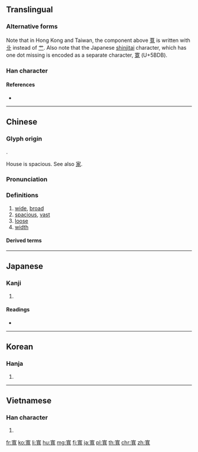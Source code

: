 {{character info/new}}
{{also|宽|寛}}

==Translingual==
{{Han simplified forms|寬|寛|宽}}

===Alternative forms===
Note that in Hong Kong and Taiwan, the component above [[萈]] is written with [[卝]] instead of [[艹]]. Also note that the Japanese [[shinjitai]] character, which has one dot missing is encoded as a separate character, [[寛]] (U+5BDB).

===Han character===
{{Han char|rn=40|rad=宀|as=12|sn=14|four=30216|canj=JTBI|ids=⿱宀萈(GJKV),⿳宀卝⿷見丶(HT)}}

====References====
* {{Han ref|kx=0292.060|dkj=07322|dj=0578.050|hdz=20947.010|uh=5BEC|ud=23532|bh=BC65|bd=48229}}

----

==Chinese==
{{zh-forms|s=宽}}

===Glyph origin===
{{Han etym}}
{{Han compound|宀|萈|c1=s|c2=p|t1=house|t2=goat|ls=psc}}.

House is spacious. See also [[家]].

===Pronunciation===
{{zh-pron
|m=kuān
|c=fun1
|h=pfs=khôn
|md=kuăng
|mn=khoan/khoaⁿ
|mn_note=khoan - literary; khoaⁿ - vernacular
|w=1khuoe
|mc=y
|oc=y
|ma=zh-kuān.oga
|cat=a
}}

===Definitions===
{{zh-hanzi}}

# [[wide]], [[broad]]
# [[spacious]], [[vast]]
# [[loose]]
# [[width]]

====Derived terms====
{{zh-der|寬頻|寬帶}}

{{zh-cat|Beginning}}

----

==Japanese==
{{ja-kanji forms|寛|寬}}
===Kanji===
{{ja-kanji|grade=|rs=宀12|style=ky|shin=寛}}

# {{defn|lang=ja|sort=宀12}}

====Readings====
* {{ja-readings|on=[[かん]] (kan)|kun=[[ひろい]] (hiroi), [[ゆるやか]] (yuruyaka), [[くつろぐ]] (kutsurogu)}}

----

==Korean==

===Hanja===
{{ko-hanja|hangeul=관|mr=kwan}}

# {{defn|lang=ko|sort=宀12}}

----

==Vietnamese==

===Han character===
{{vi-hantu|[[khoan]], [[khoăn]]|rs=宀12}}

# {{defn|lang=vi|sort=宀12}}

[[fr:寬]]
[[ko:寬]]
[[li:寬]]
[[hu:寬]]
[[mg:寬]]
[[fj:寬]]
[[ja:寬]]
[[pl:寬]]
[[th:寬]]
[[chr:寬]]
[[zh:寬]]